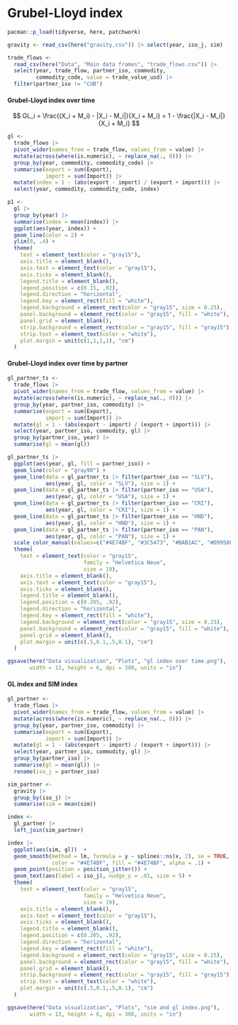 # Grubel-Lloyd index

```r
pacman::p_load(tidyverse, here, patchwork)
```

```r
gravity <- read_csv(here("gravity.csv")) |> select(year, iso_j, sim)

trade_flows <- 
  read_csv(here("Data", "Main data frames", "trade_flows.csv")) |> 
  select(year, trade_flow, partner_iso, commodity, 
         commodity_code, value = trade_value_usd) |> 
  filter(partner_iso != "CUB")
```

#### Grubel-Lloyd index over time

$$
GL_i = \frac{(X_i + M_i) - |X_i - M_i|}{X_i + M_i} = 1 - \frac{|X_i - M_i|}{X_i + M_i}
$$

```r
gl <- 
  trade_flows |> 
  pivot_wider(names_from = trade_flow, values_from = value) |> 
  mutate(across(where(is.numeric), ~ replace_na(., 0))) |> 
  group_by(year, commodity, commodity_code) |> 
  summarise(export = sum(Export),
            import = sum(Import)) |> 
  mutate(index = 1 - (abs(export - import) / (export + import))) |> 
  select(year, commodity, commodity_code, index)
```

```r
p1 <- 
  gl |> 
  group_by(year) |> 
  summarise(index = mean(index)) |> 
  ggplot(aes(year, index)) +
  geom_line(color = 2) +
  ylim(0, .4) +
  theme(
    text = element_text(color = "gray15"),
    axis.title = element_blank(),
    axis.text = element_text(color = "gray15"),
    axis.ticks = element_blank(),
    legend.title = element_blank(),
    legend.position = c(0.15, .92),
    legend.direction = "horizontal", 
    legend.key = element_rect(fill = "white"),
    legend.background = element_rect(color = "gray15", size = 0.25),
    panel.background = element_rect(color = "gray15", fill = "white"),
    panel.grid = element_blank(),
    strip.background = element_rect(color = "gray15", fill = "gray15"),
    strip.text = element_text(color = "white"),
    plot.margin = unit(c(1,1,1,1), "cm")
  )
```

#### Grubel-Lloyd index over time by partner

```r
gl_partner_ts <- 
  trade_flows |> 
  pivot_wider(names_from = trade_flow, values_from = value) |> 
  mutate(across(where(is.numeric), ~ replace_na(., 0))) |> 
  group_by(year, partner_iso, commodity) |> 
  summarise(export = sum(Export),
            import = sum(Import)) |> 
  mutate(gl = 1 - (abs(export - import) / (export + import))) |> 
  select(year, partner_iso, commodity, gl) |> 
  group_by(partner_iso, year) |> 
  summarise(gl = mean(gl))
```

```r
gl_partner_ts |> 
  ggplot(aes(year, gl, fill = partner_iso)) +
  geom_line(color = "gray90") +
  geom_line(data = gl_partner_ts |> filter(partner_iso == "SLV"),
            aes(year, gl, color = "SLV"), size = 1) +
  geom_line(data = gl_partner_ts |> filter(partner_iso == "USA"),
            aes(year, gl, color = "USA"), size = 1) +
  geom_line(data = gl_partner_ts |> filter(partner_iso == "CRI"),
            aes(year, gl, color = "CRI"), size = 1) +
  geom_line(data = gl_partner_ts |> filter(partner_iso == "HND"),
            aes(year, gl, color = "HND"), size = 1) +
  geom_line(data = gl_partner_ts |> filter(partner_iso == "PAN"),
            aes(year, gl, color = "PAN"), size = 1) +
  scale_color_manual(values=c("#4E74BF", "#3C5473", "#BAB1AC", "#D9958F", "#D94343")) +
  theme(
    text = element_text(color = "gray15", 
                        family = "Helvetica Neue",
                        size = 19),
    axis.title = element_blank(),
    axis.text = element_text(color = "gray15"),
    axis.ticks = element_blank(),
    legend.title = element_blank(),
    legend.position = c(0.205, .92),
    legend.direction = "horizontal", 
    legend.key = element_rect(fill = "white"),
    legend.background = element_rect(color = "gray15", size = 0.25),
    panel.background = element_rect(color = "gray15", fill = "white"),
    panel.grid = element_blank(),
    plot.margin = unit(c(.5,0.1,.5,0.1), "cm")
  )
```

```r
ggsave(here("Data visualization", "Plots", "gl index over time.png"), 
       width = 13, height = 6, dpi = 300, units = "in")
```

#### GL index and SIM index

```r
gl_partner <- 
  trade_flows |> 
  pivot_wider(names_from = trade_flow, values_from = value) |> 
  mutate(across(where(is.numeric), ~ replace_na(., 0))) |> 
  group_by(year, partner_iso, commodity) |> 
  summarise(export = sum(Export),
            import = sum(Import)) |> 
  mutate(gl = 1 - (abs(export - import) / (export + import))) |> 
  select(year, partner_iso, commodity, gl) |> 
  group_by(partner_iso) |> 
  summarise(gl = mean(gl)) |> 
  rename(iso_j = partner_iso)

sim_partner <- 
  gravity |> 
  group_by(iso_j) |> 
  summarise(sim = mean(sim))

index <- 
  gl_partner |> 
  left_join(sim_partner)
```

```r
index |> 
  ggplot(aes(sim, gl))  +
  geom_smooth(method = lm, formula = y ~ splines::ns(x, 2), se = TRUE,
              color = "#4E74BF", fill = "#4E74BF", alpha = .1) +
  geom_point(position = position_jitter()) +
  geom_text(aes(label = iso_j), nudge_y = .01, size = 5) +
  theme(
    text = element_text(color = "gray15", 
                        family = "Helvetica Neue",
                        size = 19),
    axis.title = element_blank(),
    axis.text = element_text(color = "gray15"),
    axis.ticks = element_blank(),
    legend.title = element_blank(),
    legend.position = c(0.205, .92),
    legend.direction = "horizontal", 
    legend.key = element_rect(fill = "white"),
    legend.background = element_rect(color = "gray15", size = 0.25),
    panel.background = element_rect(color = "gray15", fill = "white"),
    panel.grid = element_blank(),
    strip.background = element_rect(color = "gray15", fill = "gray15"),
    strip.text = element_text(color = "white"),
    plot.margin = unit(c(.5,0.1,.5,0.1), "cm")
  )
```

```r
ggsave(here("Data visualization", "Plots", "sim and gl index.png"), 
       width = 13, height = 6, dpi = 300, units = "in")
```
